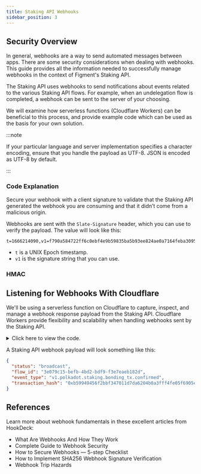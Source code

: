 ```yaml
---
title: Staking API Webhooks
sidebar_position: 3
---
```




## Security Overview

In general, webhooks are a way to send automated messages between apps.
There are some security considerations when dealing with webhooks.
This guide provides all the information needed to successfully manage webhooks in the context of Figment's Staking API.

The Staking API uses webhooks to send notifications about events related to the various Staking API flows.
For example, when an undelegation flow is completed, a webhook can be sent to the server of your choosing.

We will examine how serverless functions (Cloudflare Workers) can be beneficial to this process, and provide example code which can be used as the basis for your own solution.

:::note

If your particular language and server implementation specifies a character encoding, ensure that you handle the payload as UTF-8.
JSON is encoded as UTF-8 by default.

:::

<!-- <details><summary>Click here for more details</summary>

Click on the thumbnail image below to view a demonstration recording on ASCIInema (this will open a new tab):
<a href="https://asciinema.org/a/HaZ78Y4wuzJV7ohfmCaNDceW0?autoplay=1"><img src="https://asciinema.org/a/HaZ78Y4wuzJV7ohfmCaNDceW0.png" width="700" className="shadow--tl inline-image"/></a>

</details> -->

### Code Explanation

Secure your webhook with a client signature to validate that the Staking API generated the webhook you are consuming and that it didn’t come from a malicious origin.

Webhooks are sent with the `Slate-Signature` header, which you can use to verify the payload. The value will look like this:

```text
t=1666214090,v1=f790a584722ff6c0ebf4e9b59835ba5b93ee824ae0a7164feba30953d6b52cee
```

- `t` is a UNIX Epoch timestamp.
- `v1` is the signature string that you can use.

### HMAC

## Listening for Webhooks With Cloudflare

We'll be using a serverless function on Cloudflare to capture, inspect, and manage a webhook response payload from the Staking API.
Cloudflare Workers provide flexibility and scalability when handling webhooks sent by the Staking API.

<details><summary>Click here to view the code.</summary>

```js title="Example Cloudflare Worker"
//
const FLOW_ID = "3e079c15-befb-4bd2-bdf9-f3e7eaeb182d";

addEventListener("fetch", (event) => {
  event.respondWith(handleRequest(event.request));
});

async function handleRequest(request) {
  const headers = request.headers;
  const data = await request.json();

  try {
    if (data) {
      // Different events will generate different payload structures
      // All Staking API payloads should include a "flow_id"
      // If the key "error" is present, the "event_type" should end with .error
      // Staking API Webhooks can be set to filter by event type, making it easier to
      // handle only the events you care about.
      //
      // Handling differing payload structures in a Staking API webhook payload,
      // we can iterate over the existing keys to see what we're dealing with
      for (const [key, value] of Object.entries(data)) {
        console.log(`${key}: ${value}`);
      }

      // Display the Headers key/value pairs
      console.log("Request Headers:\n");
      for (var pair of request.headers.entries()) {
        console.log(pair[0] + ": " + pair[1]);
      }

      // Always have a configured webhook secret!
      // Validate we received a request with this secret efore proceeding any further.
      if (headers.get("staking-webhook-auth") !== WEBHOOK_SECRET) {
        return new Response(
          "Incorrect webhook secret. Ensure that your staking-webhook-auth header is set to the appropriate value.",
          {
            headers: { "content-type": "text/plain" },
            status: 401,
          }
        );
      }

      console.log("Incoming payload:", data);

      // Return the incoming payload as a response.
      return new Response(JSON.stringify(data, null, 2), {
        headers: { "content-type": "text/plain" },
      });
    }
  } catch (error) {
    console.log(error);
    return new Response(error, { headers: { "content-type": "text/plain" } });
  }
}
```

</details>

A Staking API webhook payload will look something like this:

```json title="Sample Staking API Webhook Payload"
{
  "status": "broadcast",
  "flow_id": "3e079c15-befb-4bd2-bdf9-f3e7eaeb182d",
  "event_type": "v1.polkadot.staking.bonding_tx.confirmed",
  "transaction_hash": "0xb59949456f2bbf347011d7da6204b0a3fff4fe05f6905e1bef533e482e9bf346"
}
```

## References

Learn more about webhook fundamentals in these excellent articles from HookDeck:

- <Link to="https://hookdeck.com/webhooks/guides/what-are-webhooks-how-they-work">
    What Are Webhooks And How They Work
  </Link>
- <Link to="https://hookdeck.com/webhooks/guides/complete-guide-to-webhook-security">
    Complete Guide to Webhook Security
  </Link>
- <Link to="https://hookdeck.com/webhooks/guides/webhooks-security-checklist">
    How to Secure Webhooks &mdash; 5-step Checklist
  </Link>
- <Link to="https://hookdeck.com/webhooks/guides/how-to-implement-sha256-webhook-signature-verification">
    How to Implement SHA256 Webhook Signature Verification
  </Link>
- <Link to="https://cjav.dev/posts/webhook-trip-hazards/">
    Webhook Trip Hazards
  </Link>
